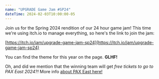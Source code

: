 ```yaml
---
name: "UPGRADE Game Jam #SP24"
dateTime: 2024-02-03T10:00:00-05
---
```


Join us for the Spring 2024 rendition of our 24 hour game jam! This time we're using itch.io to manage everything, so here's the link to join the jam:

[https://itch.io/jam/upgrade-game-jam-sp24](https://itch.io/jam/upgrade-game-jam-sp24)

You can find the theme for this year on the page. **GLHF!**

Oh, and did we mention that the winning team will get _free tickets to go to PAX East 2024?!_ More info [about PAX East here!](https://east.paxsite.com/)
